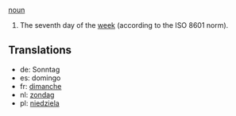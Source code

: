 [[noun]]

#The seventh day of the [[week]] (according to the ISO 8601 norm).

==Translations==
*de: Sonntag
*es: domingo
*fr: [[dimanche]]
*nl: [[zondag]]
*pl: [[niedziela]]
